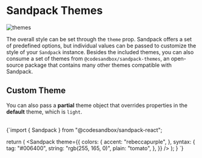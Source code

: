 
# Sandpack Themes

![themes](/themes.jpg)

<IntroSection>
  <IntroCard 
    icon="Theme"
    title="All themes" 
    description="See all themes available on @codesandbox/sandpack-themes and how you can use it" 
    href="#all-themes" 
  />

  <IntroCard
    icon="Magic" 
    title="Sandpack Theme Builder"
    description="Design and customize your own theme, among other Sandpack presets." 
    href="https://sandpack.codesandbox.io/theme" 
    external 
  />
</IntroSection>

The overall style can be set through the `theme` prop. Sandpack offers a set of predefined options, but individual values can be passed to customize the style of your `Sandpack` instance. Besides the included themes, you can also consume a set of themes from `@codesandbox/sandpack-themes`, an open-source package that contains many other themes compatible with Sandpack.

<Themes />

## Custom Theme

You can also pass a **partial** theme object that overrides properties in the
**default** theme, which is `light`.

<br />

<CodeBlock stack>
{`import { Sandpack } from "@codesandbox/sandpack-react";

  return (
    <Sandpack 
      theme={{
        colors: {
          accent: "rebeccapurple",
        },
        syntax: {
          tag: "#006400",
          string: "rgb(255, 165, 0)",
          plain: "tomato",
        },
      }}
    />
  );
}
`}
</CodeBlock>
